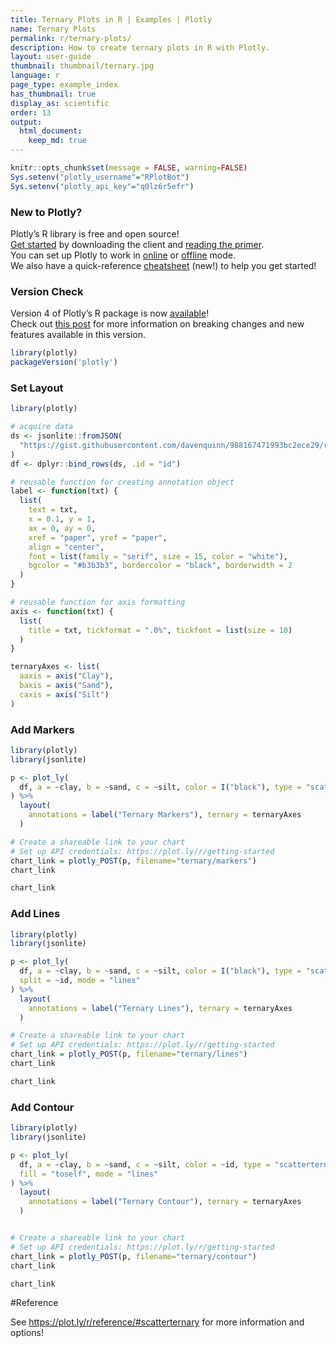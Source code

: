 ```yaml
---
title: Ternary Plots in R | Examples | Plotly
name: Ternary Plots
permalink: r/ternary-plots/
description: How to create ternary plots in R with Plotly.
layout: user-guide
thumbnail: thumbnail/ternary.jpg
language: r
page_type: example_index
has_thumbnail: true
display_as: scientific
order: 13
output:
  html_document:
    keep_md: true
---
```


```r
knitr::opts_chunk$set(message = FALSE, warning=FALSE)
Sys.setenv("plotly_username"="RPlotBot")
Sys.setenv("plotly_api_key"="q0lz6r5efr")
```
### New to Plotly?

Plotly's R library is free and open source!<br>
[Get started](https://plot.ly/r/getting-started/) by downloading the client and [reading the primer](https://plot.ly/r/getting-started/).<br>
You can set up Plotly to work in [online](https://plot.ly/r/getting-started/#hosting-graphs-in-your-online-plotly-account) or [offline](https://plot.ly/r/offline/) mode.<br>
We also have a quick-reference [cheatsheet](https://images.plot.ly/plotly-documentation/images/r_cheat_sheet.pdf) (new!) to help you get started!

### Version Check

Version 4 of Plotly's R package is now [available](https://plot.ly/r/getting-started/#installation)!<br>
Check out [this post](http://moderndata.plot.ly/upgrading-to-plotly-4-0-and-above/) for more information on breaking changes and new features available in this version.
```r
library(plotly)
packageVersion('plotly')
```

### Set Layout

```r
library(plotly)

# acquire data
ds <- jsonlite::fromJSON(
  "https://gist.githubusercontent.com/davenquinn/988167471993bc2ece29/raw/f38d9cb3dd86e315e237fde5d65e185c39c931c2/data.json"
)
df <- dplyr::bind_rows(ds, .id = "id")

# reusable function for creating annotation object
label <- function(txt) {
  list(
    text = txt,
    x = 0.1, y = 1,
    ax = 0, ay = 0,
    xref = "paper", yref = "paper",
    align = "center",
    font = list(family = "serif", size = 15, color = "white"),
    bgcolor = "#b3b3b3", bordercolor = "black", borderwidth = 2
  )
}

# reusable function for axis formatting
axis <- function(txt) {
  list(
    title = txt, tickformat = ".0%", tickfont = list(size = 10)
  )
}

ternaryAxes <- list(
  aaxis = axis("Clay"),
  baxis = axis("Sand"),
  caxis = axis("Silt")
)
```

### Add Markers

```r
library(plotly)
library(jsonlite)

p <- plot_ly(
  df, a = ~clay, b = ~sand, c = ~silt, color = I("black"), type = "scatterternary"
) %>%
  layout(
    annotations = label("Ternary Markers"), ternary = ternaryAxes
  )

# Create a shareable link to your chart
# Set up API credentials: https://plot.ly/r/getting-started
chart_link = plotly_POST(p, filename="ternary/markers")
chart_link
```

```r
chart_link
```

### Add Lines

```r
library(plotly)
library(jsonlite)

p <- plot_ly(
  df, a = ~clay, b = ~sand, c = ~silt, color = I("black"), type = "scatterternary",
  split = ~id, mode = "lines"
) %>%
  layout(
    annotations = label("Ternary Lines"), ternary = ternaryAxes
  )

# Create a shareable link to your chart
# Set up API credentials: https://plot.ly/r/getting-started
chart_link = plotly_POST(p, filename="ternary/lines")
chart_link
```

```r
chart_link
```

### Add Contour

```r
library(plotly)
library(jsonlite)

p <- plot_ly(
  df, a = ~clay, b = ~sand, c = ~silt, color = ~id, type = "scatterternary",
  fill = "toself", mode = "lines"
) %>%
  layout(
    annotations = label("Ternary Contour"), ternary = ternaryAxes
  )


# Create a shareable link to your chart
# Set up API credentials: https://plot.ly/r/getting-started
chart_link = plotly_POST(p, filename="ternary/contour")
chart_link
```

```r
chart_link
```

#Reference

See [https://plot.ly/r/reference/#scatterternary](https://plot.ly/r/reference#scatterternary) for more information and options!
